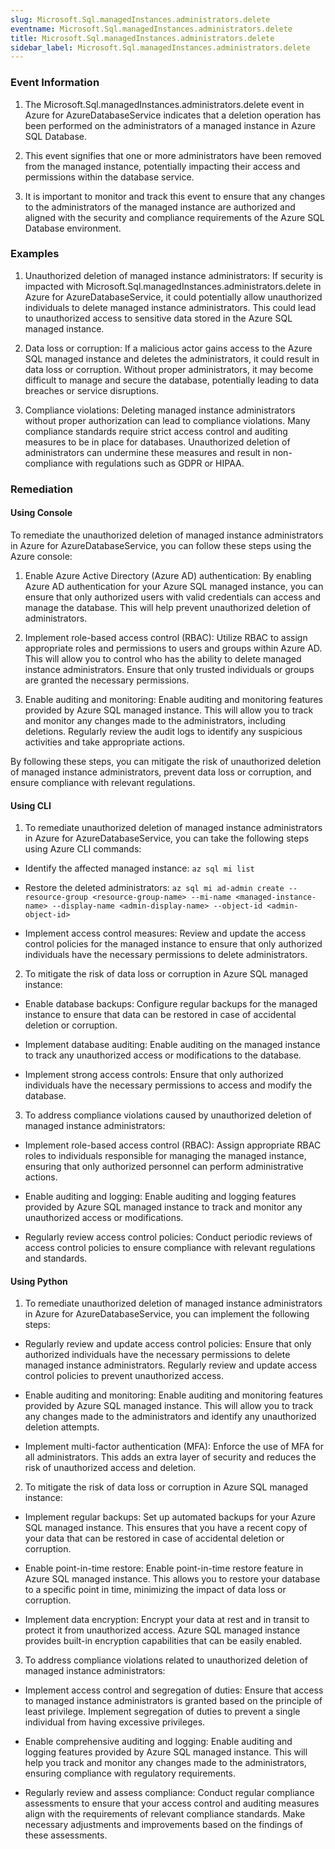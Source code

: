 ```yaml
--- 
slug: Microsoft.Sql.managedInstances.administrators.delete
eventname: Microsoft.Sql.managedInstances.administrators.delete
title: Microsoft.Sql.managedInstances.administrators.delete
sidebar_label: Microsoft.Sql.managedInstances.administrators.delete
---
```

                       
### Event Information

1. The Microsoft.Sql.managedInstances.administrators.delete event in Azure for AzureDatabaseService indicates that a deletion operation has been performed on the administrators of a managed instance in Azure SQL Database.

2. This event signifies that one or more administrators have been removed from the managed instance, potentially impacting their access and permissions within the database service.

3. It is important to monitor and track this event to ensure that any changes to the administrators of the managed instance are authorized and aligned with the security and compliance requirements of the Azure SQL Database environment.


### Examples

1. Unauthorized deletion of managed instance administrators: If security is impacted with Microsoft.Sql.managedInstances.administrators.delete in Azure for AzureDatabaseService, it could potentially allow unauthorized individuals to delete managed instance administrators. This could lead to unauthorized access to sensitive data stored in the Azure SQL managed instance.

2. Data loss or corruption: If a malicious actor gains access to the Azure SQL managed instance and deletes the administrators, it could result in data loss or corruption. Without proper administrators, it may become difficult to manage and secure the database, potentially leading to data breaches or service disruptions.

3. Compliance violations: Deleting managed instance administrators without proper authorization can lead to compliance violations. Many compliance standards require strict access control and auditing measures to be in place for databases. Unauthorized deletion of administrators can undermine these measures and result in non-compliance with regulations such as GDPR or HIPAA.

### Remediation

#### Using Console

To remediate the unauthorized deletion of managed instance administrators in Azure for AzureDatabaseService, you can follow these steps using the Azure console:

1. Enable Azure Active Directory (Azure AD) authentication: By enabling Azure AD authentication for your Azure SQL managed instance, you can ensure that only authorized users with valid credentials can access and manage the database. This will help prevent unauthorized deletion of administrators.

2. Implement role-based access control (RBAC): Utilize RBAC to assign appropriate roles and permissions to users and groups within Azure AD. This will allow you to control who has the ability to delete managed instance administrators. Ensure that only trusted individuals or groups are granted the necessary permissions.

3. Enable auditing and monitoring: Enable auditing and monitoring features provided by Azure SQL managed instance. This will allow you to track and monitor any changes made to the administrators, including deletions. Regularly review the audit logs to identify any suspicious activities and take appropriate actions.

By following these steps, you can mitigate the risk of unauthorized deletion of managed instance administrators, prevent data loss or corruption, and ensure compliance with relevant regulations.

#### Using CLI

1. To remediate unauthorized deletion of managed instance administrators in Azure for AzureDatabaseService, you can take the following steps using Azure CLI commands:

- Identify the affected managed instance: `az sql mi list`

- Restore the deleted administrators: `az sql mi ad-admin create --resource-group <resource-group-name> --mi-name <managed-instance-name> --display-name <admin-display-name> --object-id <admin-object-id>`

- Implement access control measures: Review and update the access control policies for the managed instance to ensure that only authorized individuals have the necessary permissions to delete administrators.

2. To mitigate the risk of data loss or corruption in Azure SQL managed instance:

- Enable database backups: Configure regular backups for the managed instance to ensure that data can be restored in case of accidental deletion or corruption.

- Implement database auditing: Enable auditing on the managed instance to track any unauthorized access or modifications to the database.

- Implement strong access controls: Ensure that only authorized individuals have the necessary permissions to access and modify the database.

3. To address compliance violations caused by unauthorized deletion of managed instance administrators:

- Implement role-based access control (RBAC): Assign appropriate RBAC roles to individuals responsible for managing the managed instance, ensuring that only authorized personnel can perform administrative actions.

- Enable auditing and logging: Enable auditing and logging features provided by Azure SQL managed instance to track and monitor any unauthorized access or modifications.

- Regularly review access control policies: Conduct periodic reviews of access control policies to ensure compliance with relevant regulations and standards.

#### Using Python

1. To remediate unauthorized deletion of managed instance administrators in Azure for AzureDatabaseService, you can implement the following steps:

- Regularly review and update access control policies: Ensure that only authorized individuals have the necessary permissions to delete managed instance administrators. Regularly review and update access control policies to prevent unauthorized access.

- Enable auditing and monitoring: Enable auditing and monitoring features provided by Azure SQL managed instance. This will allow you to track any changes made to the administrators and identify any unauthorized deletion attempts.

- Implement multi-factor authentication (MFA): Enforce the use of MFA for all administrators. This adds an extra layer of security and reduces the risk of unauthorized access and deletion.

2. To mitigate the risk of data loss or corruption in Azure SQL managed instance:

- Implement regular backups: Set up automated backups for your Azure SQL managed instance. This ensures that you have a recent copy of your data that can be restored in case of accidental deletion or corruption.

- Enable point-in-time restore: Enable point-in-time restore feature in Azure SQL managed instance. This allows you to restore your database to a specific point in time, minimizing the impact of data loss or corruption.

- Implement data encryption: Encrypt your data at rest and in transit to protect it from unauthorized access. Azure SQL managed instance provides built-in encryption capabilities that can be easily enabled.

3. To address compliance violations related to unauthorized deletion of managed instance administrators:

- Implement access control and segregation of duties: Ensure that access to managed instance administrators is granted based on the principle of least privilege. Implement segregation of duties to prevent a single individual from having excessive privileges.

- Enable comprehensive auditing and logging: Enable auditing and logging features provided by Azure SQL managed instance. This will help you track and monitor any changes made to the administrators, ensuring compliance with regulatory requirements.

- Regularly review and assess compliance: Conduct regular compliance assessments to ensure that your access control and auditing measures align with the requirements of relevant compliance standards. Make necessary adjustments and improvements based on the findings of these assessments.


 